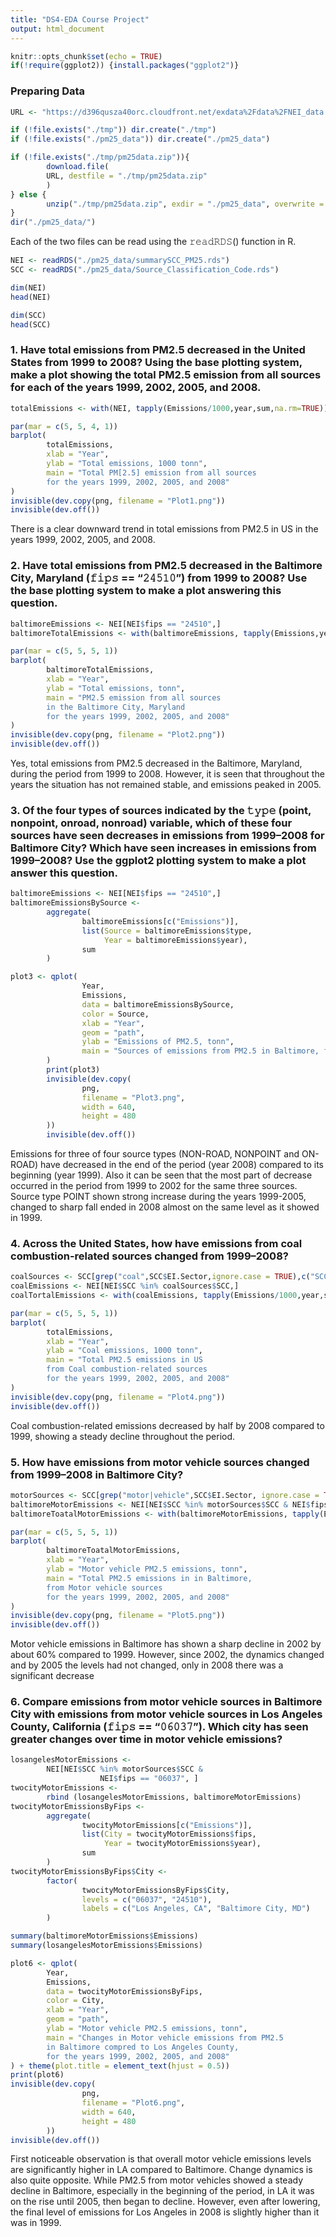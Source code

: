 ```yaml
---
title: "DS4-EDA Course Project"
output: html_document
---
```


```r
knitr::opts_chunk$set(echo = TRUE)
if(!require(ggplot2)) {install.packages("ggplot2")}
```

### Preparing Data


```r
URL <- "https://d396qusza40orc.cloudfront.net/exdata%2Fdata%2FNEI_data.zip"

if (!file.exists("./tmp")) dir.create("./tmp")
if (!file.exists("./pm25_data")) dir.create("./pm25_data")

if (!file.exists("./tmp/pm25data.zip")){
        download.file(
        URL, destfile = "./tmp/pm25data.zip"
        )
} else {
        unzip("./tmp/pm25data.zip", exdir = "./pm25_data", overwrite = FALSE)
}
dir("./pm25_data/")


```

Each of the two files can be read using the 𝚛𝚎𝚊𝚍𝚁𝙳𝚂() function in R.

```r

NEI <- readRDS("./pm25_data/summarySCC_PM25.rds")
SCC <- readRDS("./pm25_data/Source_Classification_Code.rds")

dim(NEI)
head(NEI)

dim(SCC)
head(SCC)
```


### 1. Have total emissions from PM2.5 decreased in the United States from 1999 to 2008? Using the base plotting system, make a plot showing the total PM2.5 emission from all sources for each of the years 1999, 2002, 2005, and 2008.

```r
totalEmissions <- with(NEI, tapply(Emissions/1000,year,sum,na.rm=TRUE))
```
```r
par(mar = c(5, 5, 4, 1))
barplot(
        totalEmissions,
        xlab = "Year",
        ylab = "Total emissions, 1000 tonn",
        main = "Total PM[2.5] emission from all sources
        for the years 1999, 2002, 2005, and 2008"
)
invisible(dev.copy(png, filename = "Plot1.png"))
invisible(dev.off())
```

There is a clear downward trend in total emissions from PM2.5 in US in the years 1999, 2002, 2005, and 2008.

### 2. Have total emissions from PM2.5 decreased in the Baltimore City, Maryland (𝚏𝚒𝚙𝚜 == "𝟸𝟺𝟻𝟷𝟶") from 1999 to 2008? Use the base plotting system to make a plot answering this question.

```r
baltimoreEmissions <- NEI[NEI$fips == "24510",]
baltimoreTotalEmissions <- with(baltimoreEmissions, tapply(Emissions,year,sum,na.rm=TRUE))
```
```r
par(mar = c(5, 5, 5, 1))
barplot(
        baltimoreTotalEmissions,
        xlab = "Year",
        ylab = "Total emissions, tonn",
        main = "PM2.5 emission from all sources
        in the Baltimore City, Maryland
        for the years 1999, 2002, 2005, and 2008"
)
invisible(dev.copy(png, filename = "Plot2.png"))
invisible(dev.off())
```

Yes, total emissions from PM2.5 decreased in the Baltimore, Maryland, during the period from 1999 to 2008. 
However, it is seen that throughout the years the situation has not remained stable, and emissions peaked in 2005.

### 3. Of the four types of sources indicated by the 𝚝𝚢𝚙𝚎 (point, nonpoint, onroad, nonroad) variable, which of these four sources have seen decreases in emissions from 1999–2008 for Baltimore City? Which have seen increases in emissions from 1999–2008? Use the ggplot2 plotting system to make a plot answer this question.

```r
baltimoreEmissions <- NEI[NEI$fips == "24510",]
baltimoreEmissionsBySource <-
        aggregate(
                baltimoreEmissions[c("Emissions")],
                list(Source = baltimoreEmissions$type, 
                     Year = baltimoreEmissions$year),
                sum
        )
```

```r
plot3 <- qplot(
                Year,
                Emissions,
                data = baltimoreEmissionsBySource,
                color = Source,
                xlab = "Year",
                geom = "path",
                ylab = "Emissions of PM2.5, tonn",
                main = "Sources of emissions from PM2.5 in Baltimore, for the years 1999, 2002, 2005, and 2008"
        )
        print(plot3)
        invisible(dev.copy(
                png,
                filename = "Plot3.png",
                width = 640,
                height = 480
        ))
        invisible(dev.off())
```

Emissions for three of four source types (NON-ROAD, NONPOINT and ON-ROAD) have decreased in the end of the period (year 2008) compared to its beginning (year 1999).
Also it can be seen that the most part of decrease occurred in the period from 1999 to 2002 for the same three sources.
Source type POINT shown strong increase during the years 1999-2005, changed to sharp fall ended in 2008 almost on the same level as it showed in 1999.

### 4. Across the United States, how have emissions from coal combustion-related sources changed from 1999–2008?

```r
coalSources <- SCC[grep("coal",SCC$EI.Sector,ignore.case = TRUE),c("SCC","Short.Name")]
coalEmissions <- NEI[NEI$SCC %in% coalSources$SCC,]
coalTortalEmissions <- with(coalEmissions, tapply(Emissions/1000,year,sum,na.rm=TRUE))
```
```r
par(mar = c(5, 5, 5, 1))
barplot(
        totalEmissions,
        xlab = "Year",
        ylab = "Coal emissions, 1000 tonn",
        main = "Total PM2.5 emissions in US
        from Coal combustion-related sources
        for the years 1999, 2002, 2005, and 2008"
)
invisible(dev.copy(png, filename = "Plot4.png"))
invisible(dev.off())
```

Coal combustion-related emissions decreased by half by 2008 compared to 1999, showing a steady decline throughout the period.

### 5. How have emissions from motor vehicle sources changed from 1999–2008 in Baltimore City?

```r
motorSources <- SCC[grep("motor|vehicle",SCC$EI.Sector, ignore.case = TRUE),c("SCC","Short.Name")]
baltimoreMotorEmissions <- NEI[NEI$SCC %in% motorSources$SCC & NEI$fips == "24510",]
baltimoreToatalMotorEmissions <- with(baltimoreMotorEmissions, tapply(Emissions,year,sum,na.rm=TRUE))
```

```r
par(mar = c(5, 5, 5, 1))
barplot(
        baltimoreToatalMotorEmissions,
        xlab = "Year",
        ylab = "Motor vehicle PM2.5 emissions, tonn",
        main = "Total PM2.5 emissions in in Baltimore,
        from Motor vehicle sources
        for the years 1999, 2002, 2005, and 2008"
)
invisible(dev.copy(png, filename = "Plot5.png"))
invisible(dev.off())
```

Motor vehicle emissions in Baltimore has shown a sharp decline in 2002 by about 60% compared to 1999. However, since 2002, the dynamics changed and by 2005 the levels had not changed, only in 2008 there was a significant decrease


### 6. Compare emissions from motor vehicle sources in Baltimore City with emissions from motor vehicle sources in Los Angeles County, California (𝚏𝚒𝚙𝚜 == "𝟶𝟼𝟶𝟹𝟽"). Which city has seen greater changes over time in motor vehicle emissions?

```r
losangelesMotorEmissions <-
        NEI[NEI$SCC %in% motorSources$SCC &
                    NEI$fips == "06037", ]
twocityMotorEmissions <-
        rbind (losangelesMotorEmissions, baltimoreMotorEmissions)
twocityMotorEmissionsByFips <-
        aggregate(
                twocityMotorEmissions[c("Emissions")],
                list(City = twocityMotorEmissions$fips,
                     Year = twocityMotorEmissions$year),
                sum
        )
twocityMotorEmissionsByFips$City <-
        factor(
                twocityMotorEmissionsByFips$City,
                levels = c("06037", "24510"),
                labels = c("Los Angeles, CA", "Baltimore City, MD")
        )
```

```r
summary(baltimoreMotorEmissions$Emissions)
summary(losangelesMotorEmissions$Emissions)
```

```r
plot6 <- qplot(
        Year,
        Emissions,
        data = twocityMotorEmissionsByFips,
        color = City,
        xlab = "Year",
        geom = "path",
        ylab = "Motor vehicle PM2.5 emissions, tonn",
        main = "Changes in Motor vehicle emissions from PM2.5
        in Baltimore compred to Los Angeles County,
        for the years 1999, 2002, 2005, and 2008"
) + theme(plot.title = element_text(hjust = 0.5))
print(plot6)
invisible(dev.copy(
                png,
                filename = "Plot6.png",
                width = 640,
                height = 480
        ))
invisible(dev.off())
```

First noticeable observation is that overall motor vehicle emissions levels are significantly higher in LA compared to Baltimore. Change dynamics is also quite opposite. While PM2.5 from motor vehicles showed a steady decline in Baltimore, especially in the beginning of the period, in LA it was on the rise until 2005, then began to decline. However, even after lowering, the final level of emissions for Los Angeles in 2008 is slightly higher than it was in 1999.
